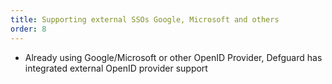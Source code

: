 ```yaml
---
title: Supporting external SSOs Google, Microsoft and others
order: 8
---
```


- Already using Google/Microsoft or other OpenID Provider, Defguard has integrated external OpenID provider support
